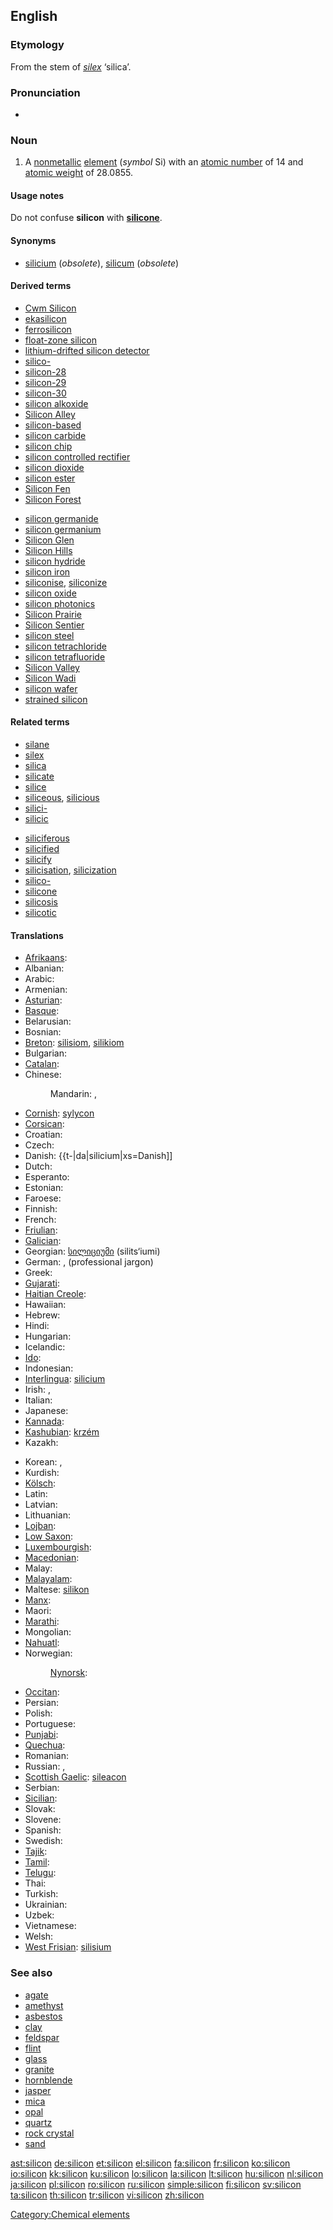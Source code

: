 ==English==
{{elements|Si|aluminium|Al|phosphorus|P}}
{{wikipedia}}

===Etymology===
From the stem of {{etyl|la}} ''[[silex]]'' ‘silica’.

===Pronunciation===
* {{IPA|/'sIlIkən/}}

===Noun===
{{en-noun|-}}

# {{chemistry}} A [[nonmetallic]] [[element]] (''symbol'' Si) with an [[atomic number]] of 14 and [[atomic weight]] of 28.0855.

====Usage notes====
Do not confuse '''silicon''' with '''[[silicone]]'''.

====Synonyms====
* [[silicium]] (''obsolete''), [[silicum]] (''obsolete'')

====Derived terms====
{{top2}}
* [[Cwm Silicon]]
* [[ekasilicon]]
* [[ferrosilicon]]
* [[float-zone silicon]]
* [[lithium-drifted silicon detector]]
* [[silico-]]
* [[silicon-28]]
* [[silicon-29]]
* [[silicon-30]]
* [[silicon alkoxide]]
* [[Silicon Alley]]
* [[silicon-based]]
* [[silicon carbide]]
* [[silicon chip]]
* [[silicon controlled rectifier]]
* [[silicon dioxide]]
* [[silicon ester]]
* [[Silicon Fen]]
* [[Silicon Forest]]
{{mid2}}
* [[silicon germanide]]
* [[silicon germanium]]
* [[Silicon Glen]]
* [[Silicon Hills]]
* [[silicon hydride]]
* [[silicon iron]]
* [[siliconise]], [[siliconize]]
* [[silicon oxide]]
* [[silicon photonics]]
* [[Silicon Prairie]]
* [[Silicon Sentier]]
* [[silicon steel]]
* [[silicon tetrachloride]]
* [[silicon tetrafluoride]]
* [[Silicon Valley]]
* [[Silicon Wadi]]
* [[silicon wafer]]
* [[strained silicon]]
{{bottom}}

====Related terms====
{{top2}}
* [[silane]]
* [[silex]]
* [[silica]]
* [[silicate]]
* [[silice]]
* [[siliceous]], [[silicious]]
* [[silici-]]
* [[silicic]]
{{mid2}}
* [[siliciferous]]
* [[silicified]]
* [[silicify]]
* [[silicisation]], [[silicization]]
* [[silico-]]
* [[silicone]]
* [[silicosis]]
* [[silicotic]]
{{bottom}}

====Translations====
{{trans-top|Si non-metallic }}
* [[Afrikaans]]: {{t-|af|silikon|xs=Afrikaans}}
* Albanian: {{t-|sq|silicium|xs=Albanian}}
* Arabic: {{t-|ar|سليكون|tr=silikōn}}
* Armenian: {{t-|hy|սիլիցիում|tr=silits‘ium}}
* [[Asturian]]: {{t+|ast|siliciu|xs=Asturian}}
* [[Basque]]: {{t-|eu|silizioa|xs=Basque}}
* Belarusian: {{t-|be|крэмній|m|tr=krémnij|xs=Belarusian}}
* Bosnian: {{t-|bs|silicijum}}
* [[Breton]]: [[silisiom]], [[silikiom]] {{m}}
* Bulgarian: {{t-|bg|силиций|m|tr=silítsij}}
* [[Catalan]]: {{t-|ca|silici}}
* Chinese:
*: Mandarin: {{i|official}} {{t|zh|硅|tr=guī|sc=Hani}}, {{i|alternate}} {{t|zh|矽|tr=xī|sc=Hani}}
* [[Cornish]]: [[sylycon]]
* [[Corsican]]: {{t-|co|siliciu|xs=Corsican}}
* Croatian: {{t+|hr|silicij}}
* Czech: {{t+|cs|křemík}}
* Danish: {{t-|da|silicium|xs=Danish]]
* Dutch: {{t+|nl|silicium|n}}
* Esperanto: {{t+|eo|silicio|xs=Esperanto}}
* Estonian: {{t-|et|räni}}
* Faroese: {{t-|fo|silicium|xs=Faroese}}
* Finnish: {{t+|fi|pii}}
* French: {{t+|fr|silicium|m}}
* [[Friulian]]: {{tø|fur|silici}}
* [[Galician]]: {{t+|gl|silicio|xs=Galician}}
* Georgian: [[სილიციუმი]] (silits‘iumi)
* German: {{t+|de|Silizium|n}}, {{t+|de|Silicium|n}} (professional jargon)
* Greek: {{t+|el|πυρίτιο|n|tr=pyrítio}}
* [[Gujarati]]: {{t-|gu|સિલિકોન|sc=Gujr|xs=Gujarati}}
* [[Haitian Creole]]: {{tø|ht|silisyòm}}
* Hawaiian: {{tø|haw|silikone}}
* Hebrew: {{t+|he|צורן|tr=tsoran}}
* Hindi: {{t-|hi|सिलिकॉन|xs=Hindi}}
* Hungarian: {{t+|hu|szilícium}}
* Icelandic: {{t+|is|kísill}}
* [[Ido]]: {{t+|io|siliko|xs=Ido}}
* Indonesian: {{t-|id|silikon|xs=Indonesian}}
* [[Interlingua]]: [[silicium#Interlingua|silicium]]
* Irish: {{t+|ga|sileacan|xs=Irish}}, {{t-|ga|sileacón|xs=Irish}}
* Italian: {{t+|it|silicio|m}}
* Japanese: {{t+|ja|ケイ素|tr=keiso}}
* [[Kannada]]: {{t-|kn|ಸಿಲಿಕಾನ್|sc=Knda|xs=Kannada}}
* [[Kashubian]]: [[krzém]]
* Kazakh: {{t-|kk|кремний|tr=kremnij|sc=Cyrl|xs=Kazakh}}
{{trans-mid}}
* Korean: {{t+|ko|규소|tr=硅素, 珪素, gyuso|sc=Hang}}, {{t+|ko|실리콘|tr=sillikon|sc=Hang}}
* Kurdish: {{t-|ku|sîlîsyûm}}
* [[Kölsch]]: {{tø|ksh|Silizium}}
* Latin: {{t+|la|silicium}}
* Latvian: {{t-|lv|silīcijs|xs=Latvian}}
* Lithuanian: {{t+|lt|silicis|xs=Lithuanian}}
* [[Lojban]]: {{t-|jbo|cancmu|xs=Lojban}}
* [[Low Saxon]]: {{t-|nds|silizium|xs=Low Saxon}}
* [[Luxembourgish]]: {{t-|lb|Silizium|xs=Luxembourgish}}
* [[Macedonian]]: {{t-|mk|силициум|tr=silitsium}}
* Malay: {{t-|ms|silikon|xs=Malay}}
* [[Malayalam]]: {{t-|ml|സിലിക്കണ്‍|sc=Mlym|xs=Malayalam}}
* Maltese: [[silikon]]
* [[Manx]]: {{t-|gv|shillagon|xs=Manx}}
* Maori: {{t-|mi|takawai|xs=Maori}}
* [[Marathi]]: {{t-|mr|सिलिकॉन|sc=Deva|xs=Marathi}}
* Mongolian: {{t-|mn|цахиур|tr=tsakhiur|sc=Cyrl|xs=Mongolian}}
* [[Nahuatl]]: {{t-|nah|tecpatli|xs=Nahuatl}}
* Norwegian: {{t+|no|silisium}}
*: [[Nynorsk]]: {{t-|nn|silisium|xs=Norwegian Nynorsk}}
* [[Occitan]]: {{t+|oc|silici|xs=Occitan}}
* Persian: {{t-|fa|سیلیسیم|xs=Persian}}
* Polish: {{t+|pl|krzem|m}}
* Portuguese: {{t+|pt|silício|m}}
* [[Punjabi]]: {{t-|pa|ਸਿਲੀਕੋਨ|sc=Guru|xs=Punjabi}}
* [[Quechua]]: {{t-|qu|ullayayaq|xs=Quechua}}
* Romanian: {{t+|ro|siliciu|n}}
* Russian: {{t+|ru|кремний|m|tr=krémnij}}, {{t+|ru|силиций|m|tr=silítsij}}
* [[Scottish Gaelic]]: [[sileacon]]
* Serbian: {{t-|sr|силицијум|m|tr=silicijum|sc=Cyrl}}
* [[Sicilian]]: {{t+|scn|siliciu|xs=Sicilian}}
* Slovak: {{t-|sk|kremík|m}}
* Slovene: {{t+|sl|silicij}}
* Spanish: {{t+|es|silicio|m}}
* Swedish: {{t+|sv|kisel|n}}
* [[Tajik]]: {{t-|tg|силитсий|tr=silitziy|sc=Cyrl|xs=Tajik}}
* [[Tamil]]: {{t-|ta|சிலிக்கான்|tr=cilikkan|xs=Tamil}}
* [[Telugu]]: {{t+|te|సిలికాన్}}
* Thai: {{t-|th|ซิลิคอน|tr=silikhon}}
* Turkish: {{t+|tr|silisyum}}
* Ukrainian: {{t-|uk|кремній|m|tr=krémnij|xs=Ukrainian}}
* Uzbek: {{t-|uz|кремний|sc=Cyrl|xs=Uzbek}}
* Vietnamese: {{t+|vi|silic|xs=Vietnamese}}
* Welsh: {{t-|cy|silicon|xs=Welsh}}
* [[West Frisian]]: [[silisium]]
{{trans-bottom}}

===See also===
* [[agate]]
* [[amethyst]]
* [[asbestos]]
* [[clay]]
* [[feldspar]]
* [[flint]]
* [[glass]]
* [[granite]]
* [[hornblende]]
* [[jasper]]
* [[mica]]
* [[opal]]
* [[quartz]]
* [[rock crystal]]
* [[sand]]

[[Category:Chemical elements]]

[[ast:silicon]]
[[de:silicon]]
[[et:silicon]]
[[el:silicon]]
[[fa:silicon]]
[[fr:silicon]]
[[ko:silicon]]
[[io:silicon]]
[[kk:silicon]]
[[ku:silicon]]
[[lo:silicon]]
[[la:silicon]]
[[lt:silicon]]
[[hu:silicon]]
[[nl:silicon]]
[[ja:silicon]]
[[pl:silicon]]
[[ro:silicon]]
[[ru:silicon]]
[[simple:silicon]]
[[fi:silicon]]
[[sv:silicon]]
[[ta:silicon]]
[[th:silicon]]
[[tr:silicon]]
[[vi:silicon]]
[[zh:silicon]]